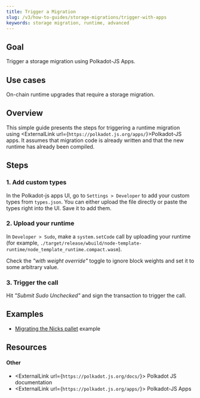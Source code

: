 ```yaml
---
title: Trigger a Migration
slug: /v3/how-to-guides/storage-migrations/trigger-with-apps
keywords: storage migration, runtime, advanced
---
```


## Goal

Trigger a storage migration using Polkadot-JS Apps.

## Use cases

On-chain runtime upgrades that require a storage migration.

## Overview

This simple guide presents the steps for triggering a runtime migration using <ExternalLink url={`https://polkadot.js.org/apps/`}>Polkadot-JS apps</ExternalLink>.
It assumes that migration code is already written and that the new runtime has already been compiled.

## Steps

### 1. Add custom types

In the Polkadot-js apps UI, go to `Settings > Developer` to add your custom types from `types.json`. You can either upload the file directly or paste the types right into the UI. Save it to add them.

### 2. Upload your runtime

In `Developer > Sudo`, make a `system.setCode` call by uploading your runtime (for example, `./target/release/wbuild/node-template-runtime/node_template_runtime.compact.wasm`).

Check the _"with weight override"_ toggle to ignore block weights and set it to some arbitrary value.

### 3. Trigger the call

Hit _"Submit Sudo Unchecked"_ and sign the transaction to trigger the call.

## Examples

- [Migrating the Nicks pallet](https://github.com/substrate-developer-hub/migration-example/pull/2/files) example

## Resources

#### Other

- <ExternalLink url={`https://polkadot.js.org/docs/`}>
    Polkadot JS documentation
  </ExternalLink>
- <ExternalLink url={`https://polkadot.js.org/apps/`}>
    Polkadot-JS Apps
  </ExternalLink>
